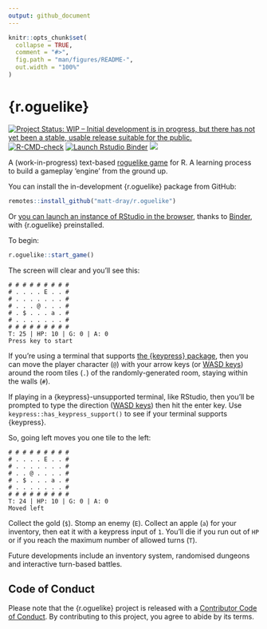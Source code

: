 ```yaml
---
output: github_document
---
```


<!-- README.md is generated from README.Rmd. Please edit that file -->

```r
knitr::opts_chunk$set(
  collapse = TRUE,
  comment = "#>",
  fig.path = "man/figures/README-",
  out.width = "100%"
)
```

# {r.oguelike}

<!-- badges: start -->

[![Project Status: WIP – Initial development is in progress, but there
has not yet been a stable, usable release suitable for the
public.](https://www.repostatus.org/badges/latest/wip.svg)](https://www.repostatus.org/#wip)
[![R-CMD-check](https://github.com/matt-dray/r.oguelike/workflows/R-CMD-check/badge.svg)](https://github.com/matt-dray/r.oguelike/actions)
[![Launch Rstudio Binder](http://mybinder.org/badge_logo.svg)](https://mybinder.org/v2/gh/matt-dray/play-r.oguelike/main?urlpath=rstudio)
[![](https://img.shields.io/badge/@-...$..a....E...-black?style=flat&labelColor=white)](https://en.wikipedia.org/wiki/Roguelike)
<!-- badges: end -->

A (work-in-progress) text-based [roguelike game](https://en.wikipedia.org/wiki/Roguelike) for R. A learning process to build a gameplay 'engine' from the ground up.

You can install the in-development {r.oguelike} package from GitHub:

```r
remotes::install_github("matt-dray/r.oguelike")
```

Or [you can launch an instance of RStudio in the browser](https://mybinder.org/v2/gh/matt-dray/play-r.oguelike/main?urlpath=rstudio), thanks to [Binder](https://mybinder.org/), with {r.oguelike} preinstalled.

To begin:

```r
r.oguelike::start_game()
```

The screen will clear and you'll see this:

```
# # # # # # # # # 
# . . . . E . . # 
# . . . . . . . # 
# . . . @ . . . # 
# . $ . . . a . # 
# . . . . . . . # 
# # # # # # # # # 
T: 25 | HP: 10 | G: 0 | A: 0
Press key to start
```

If you're using a terminal that supports [the {keypress} package](https://github.com/gaborcsardi/keypress), then you can move the player character (`@`) with your arrow keys (or [WASD keys](https://en.wikipedia.org/wiki/Arrow_keys#WASD_keys)) around the room tiles (`.`) of the randomly-generated room, staying within the walls (`#`).

If playing in a {keypress}-unsupported terminal, like RStudio, then you'll be prompted to type the direction ([WASD keys](https://en.wikipedia.org/wiki/Arrow_keys#WASD_keys)) then hit the enter key. Use `keypress::has_keypress_support()` to see if your terminal supports {keypress}.

So, going left moves you one tile to the left:

```
# # # # # # # # # 
# . . . . E . . # 
# . . . . . . . # 
# . . @ . . . . # 
# . $ . . . a . # 
# . . . . . . . # 
# # # # # # # # # 
T: 24 | HP: 10 | G: 0 | A: 0
Moved left
```

Collect the gold (`$`). Stomp an enemy (`E`). Collect an apple (`a`) for your inventory, then eat it with a keypress input of `1`. You'll die if you run out of `HP` or if you reach the maximum number of allowed turns (`T`).

Future developments include an inventory system, randomised dungeons and interactive turn-based battles.

## Code of Conduct

Please note that the {r.oguelike} project is released with a [Contributor Code of Conduct](https://contributor-covenant.org/version/2/0/CODE_OF_CONDUCT.html). By contributing to this project, you agree to abide by its terms.
